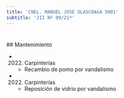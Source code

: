 ```yaml
---
title: 'CNEL. MANUEL JOSE OLASCOAGA 5001'
subtitle: 'JII Nº 09/21º'
---
```


#


 ## Mantenimiento

*  (2022) Carpinterías 
    + Recambio de pomo por vandalismo

*  (2022) Carpinterías 
    + Reposición de vidrio por vandalismo



